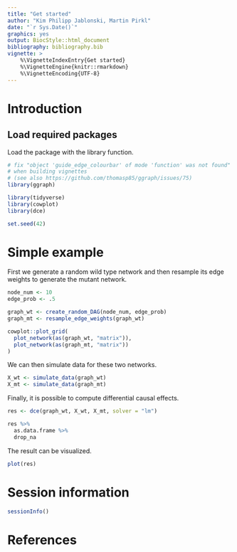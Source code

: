 ```yaml
---
title: "Get started"
author: "Kim Philipp Jablonski, Martin Pirkl"
date: "`r Sys.Date()`"
graphics: yes
output: BiocStyle::html_document
bibliography: bibliography.bib
vignette: >
    %\VignetteIndexEntry{Get started}
    %\VignetteEngine{knitr::rmarkdown}
    %\VignetteEncoding{UTF-8}
---
```


# Introduction

## Load required packages

Load the package with the library function.

```r
# fix "object 'guide_edge_colourbar' of mode 'function' was not found"
# when building vignettes
# (see also https://github.com/thomasp85/ggraph/issues/75)
library(ggraph)

library(tidyverse)
library(cowplot)
library(dce)

set.seed(42)
```

# Simple example

First we generate a random wild type network and then resample
its edge weights to generate the mutant network.

```r
node_num <- 10
edge_prob <- .5

graph_wt <- create_random_DAG(node_num, edge_prob)
graph_mt <- resample_edge_weights(graph_wt)

cowplot::plot_grid(
  plot_network(as(graph_wt, "matrix")),
  plot_network(as(graph_mt, "matrix"))
)
```

We can then simulate data for these two networks.

```r
X_wt <- simulate_data(graph_wt)
X_mt <- simulate_data(graph_mt)
```

Finally, it is possible to compute differential causal effects.

```r
res <- dce(graph_wt, X_wt, X_mt, solver = "lm")

res %>%
  as.data.frame %>%
  drop_na
```

The result can be visualized.

```r
plot(res)
```

# Session information

```r
sessionInfo()
```

# References
